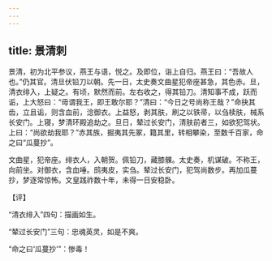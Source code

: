 ```yaml
---
---
---
```

title: 景清刺
---







景清，初为北平参议，燕王与语，悦之。及即位，诣上自归。燕王曰：“吾故人也。”仍其官。清旦伏铅刀以朝。先一日，太史奏文曲星犯帝座甚急，其色赤。旦，清衣绯入，上疑之。有顷，默然而前。左右收之，得其铅刀。清知事不成，跃而诟，上大怒曰：“毋谓我王，即王敢尔耶？”清曰：“今日之号尚称王哉？”命抉其齿，立且诟，则含血前，淰御衣。上益怒，剥其肤，刷之以铁帚，以刍椟肤，械系长安门。上寝，梦清环殿追劫之。旦日，辇过长安门，清肤前者三，如欲犯驾状。上曰：“尚欲劫我耶？”赤其族，掘夷其先冢，籍其里，转相攀染，至数千百家，命之曰“瓜蔓抄”。

文曲星，犯帝座。绯衣人，入朝贺。佩铅刀，藏膝髁。太史奏，机谋破。不称王，向前坐。对御衣，含血唾。鸱夷皮，实刍。辇过长安门，犯驾尚数步。再加瓜蔓抄，梦逐常惊怖。文皇践祚数十年，未得一日安稳卧。

【评】

“清衣绯入”四句：描画如生。

“辇过长安门”三句：忠魂英灵，如是不爽。

“命之曰‘瓜蔓抄’”：惨毒！